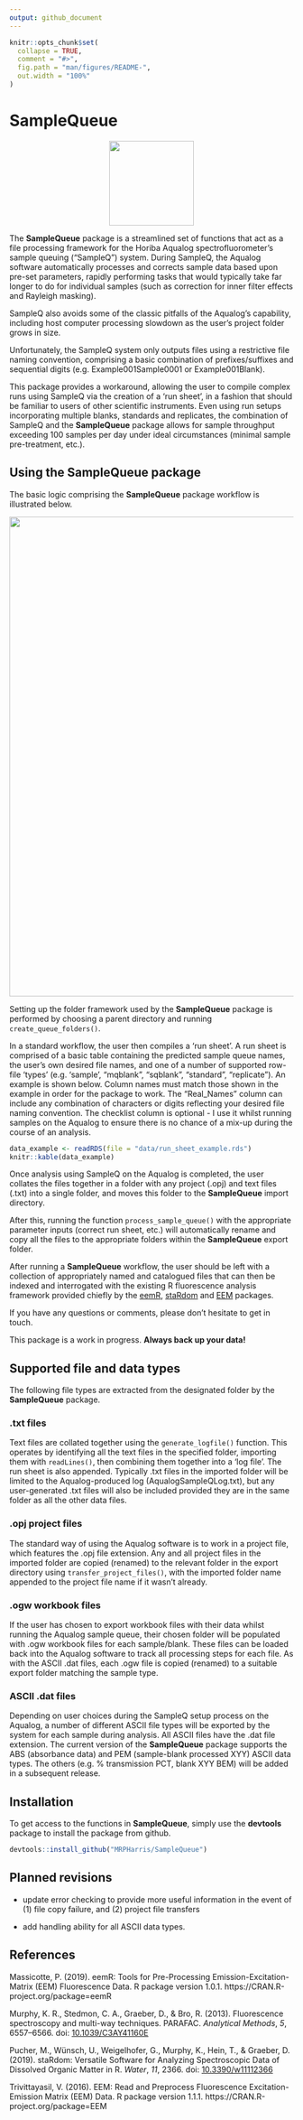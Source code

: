 ```yaml
---
output: github_document
---
```


<!-- README.md is generated from README.Rmd. Please edit that file -->

```r
knitr::opts_chunk$set(
  collapse = TRUE,
  comment = "#>",
  fig.path = "man/figures/README-",
  out.width = "100%"
)
```

# SampleQueue
<p align="center">
  <img src="man/figures/sample queue logo v1.png" height="150px" />
</p>

<!-- badges: start -->

<!-- badges: end -->

The **SampleQueue** package is a streamlined set of functions that act as a file processing framework for the Horiba Aqualog spectrofluorometer's sample queuing ("SampleQ") system. During SampleQ, the Aqualog software automatically processes and corrects sample data based upon pre-set parameters, rapidly performing tasks that would typically take far longer to do for individual samples (such as correction for inner filter effects and Rayleigh masking). 

SampleQ also avoids some of the classic pitfalls of the Aqualog's capability, including host computer processing slowdown as the user's project folder grows in size. 

Unfortunately, the SampleQ system only outputs files using a restrictive file naming convention, comprising a basic combination of prefixes/suffixes and sequential digits (e.g. Example001Sample0001 or Example001Blank). 

This package provides a workaround, allowing the user to compile complex runs using SampleQ via the creation of a 'run sheet', in a fashion that should be familiar to users of other scientific instruments. Even using run setups incorporating multiple blanks, standards and replicates, the combination of SampleQ and the **SampleQueue** package allows for sample throughput exceeding 100 samples per day under ideal circumstances (minimal sample pre-treatment, etc.). 

## Using the SampleQueue package

The basic logic comprising the **SampleQueue** package workflow is illustrated below.

<p align="center">
  <img src="man/figures/workflow example v1.png" height="850px" />
</p>

Setting up the folder framework used by the **SampleQueue** package is performed by choosing a parent directory and running `create_queue_folders()`. 

In a standard workflow, the user then compiles a 'run sheet'. A run sheet is comprised of a basic table containing the predicted sample queue names, the user's own desired file names, and one of a number of supported row-file 'types' (e.g. 'sample', "mqblank", "sqblank", "standard", "replicate"). An example is shown below. Column names must match those shown in the example in order for the package to work. The "Real_Names" column can include any combination of characters or digits reflecting your desired file naming convention. The checklist column is optional - I use it whilst running samples on the Aqualog to ensure there is no chance of a mix-up during the course of an analysis. 

```r
data_example <- readRDS(file = "data/run_sheet_example.rds")
knitr::kable(data_example)
```

Once analysis using SampleQ on the Aqualog is completed, the user collates the files together in a folder with any project (.opj) and text files (.txt) into a single folder, and moves this folder to the **SampleQueue** import directory.

After this, running the function `process_sample_queue()` with the appropriate parameter inputs (correct run sheet, etc.) will automatically rename and copy all the files to the appropriate folders within the **SampleQueue** export folder. 

After running a **SampleQueue** workflow, the user should be left with a collection of appropriately named and catalogued files that can then be indexed and interrogated with the existing R fluorescence analysis framework provided chiefly by the [eemR](https://cran.r-project.org/web/packages/eemR/index.html), [staRdom](https://github.com/MatthiasPucher/staRdom) and [EEM](https://CRAN.R-project.org/package=EEM) packages.

If you have any questions or comments, please don't hesitate to get in touch.

This package is a work in progress. **Always back up your data!**

## Supported file and data types

The following file types are extracted from the designated folder by the **SampleQueue** package.

### .txt files

Text files are collated together using the `generate_logfile()` function. This operates by identifying all the text files in the specified folder, importing them with `readLines()`, then combining them together into a 'log file'. The run sheet is also appended. Typically .txt files in the imported folder will be limited to the Aqualog-produced log (AqualogSampleQLog.txt), but any user-generated .txt files will also be included provided they are in the same folder as all the other data files.

### .opj project files

The standard way of using the Aqualog software is to work in a project file, which features the .opj file extension. Any and all project files in the imported folder are copied (renamed) to the relevant folder in the export directory using `transfer_project_files()`, with the imported folder name appended to the project file name if it wasn't already. 

### .ogw workbook files

If the user has chosen to export workbook files with their data whilst running the Aqualog sample queue, their chosen folder will be populated with .ogw workbook files for each sample/blank. These files can be loaded back into the Aqualog software to track all processing steps for each file. As with the ASCII .dat files, each .ogw file is copied (renamed) to a suitable export folder matching the sample type. 

### ASCII .dat files

Depending on user choices during the SampleQ setup process on the Aqualog, a number of different ASCII file types will be exported by the system for each sample during analysis. All ASCII files have the .dat file extension. The current version of the **SampleQueue** package supports the ABS (absorbance data) and PEM (sample-blank processed XYY) ASCII data types. The others (e.g. % transmission PCT, blank XYY BEM) will be added in a subsequent release. 

## Installation

To get access to the functions in **SampleQueue**, simply use the **devtools** package to install the package from github.

```r
devtools::install_github("MRPHarris/SampleQueue")
```

## Planned revisions

- update error checking to provide more useful information in the event of (1) file copy failure, and (2) project file transfers

- add handling ability for all ASCII data types. 

## References

Massicotte, P. (2019). eemR: Tools for Pre-Processing Emission-Excitation-Matrix (EEM) Fluorescence Data. R
  package version 1.0.1. https://CRAN.R-project.org/package=eemR

Murphy, K. R., Stedmon, C. A., Graeber, D., & Bro, R. (2013). Fluorescence spectroscopy and multi-way techniques. PARAFAC. _Analytical Methods_, *5*, 6557–6566. doi: [10.1039/C3AY41160E](https://doi.org/10.1039/C3AY41160E)

Pucher, M., Wünsch, U., Weigelhofer, G., Murphy, K., Hein, T., & Graeber, D. (2019). staRdom: Versatile Software for Analyzing Spectroscopic Data of Dissolved Organic Matter in R. _Water_, *11*, 2366. doi: [10.3390/w11112366](https://doi.org/10.3390/w11112366)

Trivittayasil, V. (2016). EEM: Read and Preprocess Fluorescence Excitation-Emission Matrix (EEM) Data. R package
  version 1.1.1. https://CRAN.R-project.org/package=EEM
